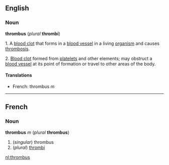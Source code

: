 ==English==
===Noun===
'''thrombus''' (''plural'' '''thrombi''')

1. A [[blood clot]] that forms in a [[blood vessel]] in a living [[organism]] and causes [[thrombosis]].

2. [[Blood clot]] formed from [[platelets]] and other elements; may obstruct a [[blood vessel]] at its point of formation or travel to other areas of the body.

====Translations====
*French: thrombus ''m''

----

==French==
===Noun===
'''thrombus''' ''m'' (''plural'' '''thrombus''')

#(''singular'') thrombus
#(''plural'') [[thrombi]]

[[nl:thrombus]]